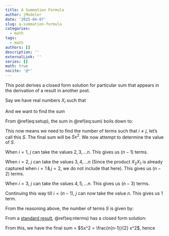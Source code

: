 ```yaml
---
title: A Summation Formula
author: jModeler
date: '2025-04-07'
slug: a-summation-formula
categories:
  - math
tags:
  - math
authors: []
description: ''
externalLink: ''
series: []
math: true
nocite: '@*'
---
```


This post derives a closed form solution for particular sum that appears in the derivation of a result in another post.

Say we have real numbers $X_i$ such that 
\begin{align}
X_i = x \,\, \forall i (\#eq:setup) 
\end{align}

And we want to find the sum 
\begin{align}
\mathop{\sum\sum}_{\substack{i \ne j}} X_i X_j  \,\,\,\, i,j \in {1, 2, \dots , n} (\#eq:sum) 
\end{align}

From \@ref(eq:setup), the sum in \@ref(eq:sum) boils down to:
\begin{align}
\mathop{\sum\sum}_{\substack{i \ne j}} x^2 (\#eq:sum2) 
\end{align}

This now means we need to find the number of terms such that $i \ne j$, let's call this $S$. The final sum will be $Sx^2$. We now attempt to determine the value of $S$.

When $i = 1$, $j$ can take the values $2, 3, \dots n$. This gives us $(n-1)$ terms. 

When $i = 2$, $j$ can take the values $3, 4, \dots n$ (Since the product $X_2X_1$ is already captured when $i =1 \,\&\, j = 2$, we do not include that here). This gives us $(n-2)$ terms.

When $i = 3$, $j$ can take the values $4, 5, \dots n$. This gives us $(n-3)$ terms.

Continuing this way till $i= (n-1)$, $j$ can now take the value $n$. This gives us 1 term. 

From the reasoning above, the number of terms $S$ is given by:

\begin{align}
S = (n-1) + (n-2) + (n-3) + \dots + 1 (\#eq:nterms)
\end{align}

From a [standard result](https://en.wikipedia.org/wiki/Summation#Powers_and_logarithm_of_arithmetic_progressions), \@ref(eq:nterms) has a closed form solution:

\begin{align}
S = \frac{n(n-1)}{2} (\#eq:ntermsvalue)
\end{align}

From this, we have the final sum = $Sx^2 = \frac{n(n-1)}{2} x^2$, hence

\begin{align}
\mathop{\sum\sum}_{\substack{i \ne j}} X_i X_j = \frac{n(n-1)}{2} x^2  \,\,\,\, i,j \in {1, 2, \dots , n} \,\,\,\, \& \,\,\,\, X_i = x \,\, \forall i  \nonumber
\end{align}